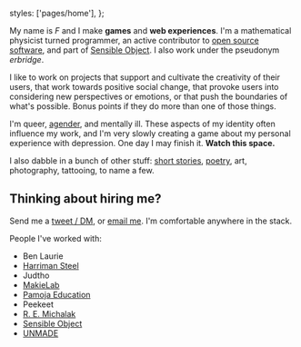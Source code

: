 

  styles: ['pages/home'],
};

<p>
  <ViewableImage
    className={classnames("Headshot", 'MarkdownPage__image')}
    src='https://www.gravatar.com/avatar/904272fae938125a9ea3b545057838e9?s=240'
    alt='Headshot'
  />
</p>

My name is _F_ and I make **games** and **web experiences**. I'm a mathematical
physicist turned programmer, an active contributor to
[open source software](https://github.com/erbridge), and part of
[Sensible Object](http://sensibleobject.com/). I also work under the pseudonym
_erbridge_.

I like to work on projects that support and cultivate the creativity of their
users, that work towards positive social change, that provoke users into
considering new perspectives or emotions, or that push the boundaries of what's
possible. Bonus points if they do more than one of those things.

I'm queer, [agender](https://pronoun.is/they/.../themself), and mentally ill.
These aspects of my identity often influence my work, and I'm very slowly
creating a game about my personal experience with depression. One day I may
finish it. **Watch this space.**

I also dabble in a bunch of other stuff: [short stories](/fiction),
[poetry](/fiction), art, photography, tattooing, to name a few.

## Thinking about hiring me?

Send me a [tweet / DM](https://twitter.com/erbridge), or
[email me](mailto:hello@erbridge.co.uk). I'm comfortable anywhere in the stack.

People I've worked with:

- Ben Laurie
- [Harriman Steel](http://www.harrimansteel.com/)
- Judtho
- [MakieLab](https://mymakie.com/)
- [Pamoja Education](https://www.pamojaeducation.com/)
- Peekeet
- [R. E. Michalak](https://remichalak.com/)
- [Sensible Object](http://sensibleobject.com/)
- [UNMADE](https://unmade.com/)

